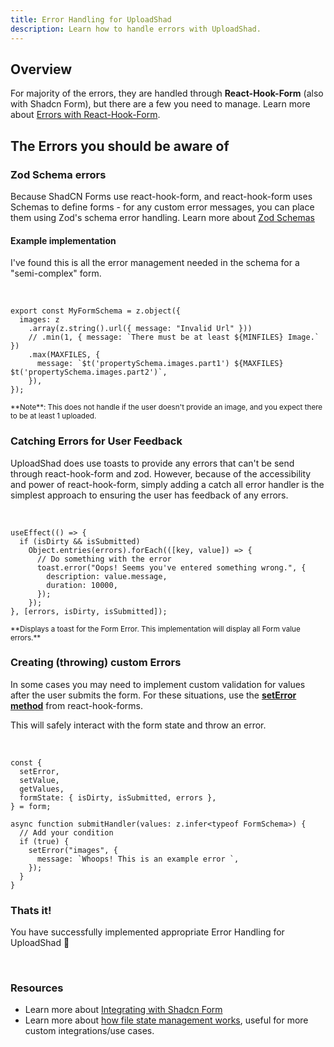 ```yaml
---
title: Error Handling for UploadShad
description: Learn how to handle errors with UploadShad.
---
```


## Overview

For majority of the errors, they are handled through **React-Hook-Form** (also with Shadcn Form), but there are a few you need to manage.
Learn more about [Errors with React-Hook-Form](https://react-hook-form.com/faqs#Howtocreateanaccessibleinputerrorandmessage).

## The Errors you should be aware of

### Zod Schema errors

Because ShadCN Forms use react-hook-form, and react-hook-form uses Schemas to define forms - for any custom error messages, you can place them using Zod's schema error handling.
Learn more about [Zod Schemas](https://zod.dev/ERROR_HANDLING?id=error-handling-for-forms)

#### Example implementation

I've found this is all the error management needed in the schema for a "semi-complex" form.

<br />

```tsx
export const MyFormSchema = z.object({
  images: z
    .array(z.string().url({ message: "Invalid Url" }))
    // .min(1, { message: `There must be at least ${MINFILES} Image.` })
    .max(MAXFILES, {
      message: `$t('propertySchema.images.part1') ${MAXFILES} $t('propertySchema.images.part2')`,
    }),
});
```

<small>
  **Note**: This does not handle if the user doesn't provide an image, and you expect there to be at
  least 1 uploaded.
</small>
<br />

### Catching Errors for User Feedback

UploadShad does use toasts to provide any errors that can't be send through react-hook-form and zod.
However, because of the accessibility and power of react-hook-form, simply adding a catch all error handler is the simplest
approach to ensuring the user has feedback of any errors.

<br />

```tsx
useEffect(() => {
  if (isDirty && isSubmitted)
    Object.entries(errors).forEach(([key, value]) => {
      // Do something with the error
      toast.error("Oops! Seems you've entered something wrong.", {
        description: value.message,
        duration: 10000,
      });
    });
}, [errors, isDirty, isSubmitted]);
```

<small>
  **Displays a toast for the Form Error. This implementation will display all Form value errors.**
</small>

### Creating (throwing) custom Errors

In some cases you may need to implement custom validation for values after the user submits the form.
For these situations, use the [**setError method**]() from react-hook-forms.

This will safely interact with the form state and throw an error.

<br />

```tsx
const {
  setError,
  setValue,
  getValues,
  formState: { isDirty, isSubmitted, errors },
} = form;

async function submitHandler(values: z.infer<typeof FormSchema>) {
  // Add your condition
  if (true) {
    setError("images", {
      message: `Whoops! This is an example error `,
    });
  }
}
```

### Thats it!

You have successfully implemented appropriate Error Handling for UploadShad 🎉

<br />

### Resources

- Learn more about [Integrating with Shadcn Form](/uploadshad-shadcn-form-integration)
- Learn more about [how file state management works](uploadshad/advanced-usage/file-state-management), useful for more custom integrations/use cases.
